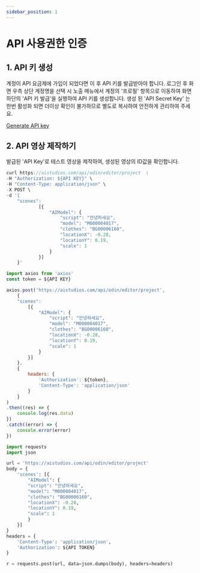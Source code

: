 ```yaml
---
sidebar_position: 1
---
```


# API 사용권한 인증


## 1. API 키 생성

계정이 API 요금제에 가입이 되었다면 이 후 API 키를 발급받아야 합니다. 로그인 후 화면 우측 상단 계정명을 선택 시 노출 메뉴에서 계정의 '프로필' 항목으로 이동하여 화면 하단의 'API 키 발급'을 실행하여 API 키를 생성합니다. 생성 된 'API Secret Key' 는 한번 활성화 되면 더이상 확인이 불가하므로 별도로 복사하여 안전하게 관리하여 주세요.

[Generate API key](https://www.deepbrainai.io/pricing)



## 2. API 영상 제작하기

발급된 'API Key'로 테스트 영상을 제작하여, 생성된 영상의 ID값을 확인합니다.


<Tabs>
<TabItem value="curl" label="cURL">

```js
curl https://aistudios.com/api/odin/editor/project  \
-H "Authorization: ${API KEY}" \
-H "Content-Type: application/json" \
-X POST \
-d '{
    "scenes":
            [{
                "AIModel": {
                    "script": "안녕하세요",
                    "model": "M000004017",
                    "clothes": "BG00006160",
                    "locationX": -0.28,
                    "locationY": 0.19,
                    "scale": 1
                }
            }]
    }'
```

</TabItem>
<TabItem value="js" label="Node.js">

```js
import axios from 'axios' 
const token = ${API KEY}

axios.post('https://aistudios.com/api/odin/editor/project', 
    {
    "scenes":
        [{
            "AIModel": {
                "script": "안녕하세요",
                "model": "M000004017",
                "clothes": "BG00006160",
                "locationX": -0.28,
                "locationY": 0.19,
                "scale": 1
            }
        }]
    }, 
    {
        headers: {
            'Authorization': ${token},
            'Content-Type': 'application/json'
        }
    }
)
.then((res) => {
    console.log(res.data)
})
.catch((error) => {
    console.error(error)
})
```

</TabItem>
<TabItem value="py" label="Python">

```py
import requests
import json

url = 'https://aistudios.com/api/odin/editor/project'
body = {
    'scenes': [{
        "AIModel": {
        "script": "안녕하세요",
        "model": "M000004017",
        "clothes": "BG00006160",
        "locationX": -0.28,
        "locationY": 0.19,
        "scale": 1
        }
    }]
}
headers = {
    'Content-Type': 'application/json',
    'Authorization': ${API TOKEN}
}

r = requests.post(url, data=json.dumps(body), headers=headers)
```

</TabItem>
</Tabs>
